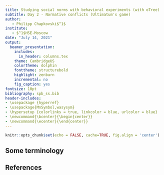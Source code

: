 ```yaml
---
title: Studying social norms with behavioral experiments (with oTree)
subtitle: Day 2 - Normative conflicts (Ultimatum's game)
author: 
   - Philipp Chapkovski$^1$
institute: 
   - $^1$HSE-Moscow
date: "July 14, 2021"
output:
  beamer_presentation: 
    includes:
      in_header: columns.tex
    theme: CambridgeUS
    colortheme: dolphin
    fonttheme: structurebold
    highlight: zenburn
    incremental: no
    fig_caption: yes
fontsize: 10pt
bibliography: spb_ss.bib
header-includes:
- \usepackage {hyperref}
- \usepackage{MnSymbol,wasysym}
- \hypersetup {colorlinks = true, linkcolor = blue, urlcolor = blue}
- \newcommand{\bcenter}{\begin{center}}
- \newcommand{\ecenter}{\end{center}}
---
```


```r
knitr::opts_chunk$set(echo = FALSE, cache=TRUE, fig.align = 'center')
```

## Some terminology
 
## References {.allowframebreaks}
